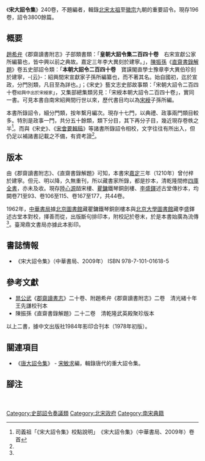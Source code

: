 《'''宋大詔令集'''》240卷，不題編者，輯錄[[北宋|北宋]][[宋太祖|太祖]]至[[宋徽宗|徽宗]]九朝的重要詔令。現存196卷，詔令3800餘篇。

== 概要 ==
[[趙希弁|趙希弁]]《郡齋讀書附志》子部類書類：「'''皇朝大詔令集二百四十卷'''　右宋宣獻公家所編纂也，皆中興以前之典故。嘉定三年李大異刻於建寧。」，[[陳振孫|陳振孫]]《[[直齋書錄解題|直齋書錄解題]]》卷五史部詔令類：「'''本朝大詔令二百四十卷'''　寶謨閣直學士豫章李大異伯珍刻於建寧，-{云}-：紹興間宋宣獻家子孫所編纂也，而不著其名。始自國初，迄於宣政，分門別類，凡目至為詳也。」；《宋史》藝文志史部故事類：「宋朝大詔令二百四十卷<small>紹興中出於宋綬家</small>」，又集部總集類另見：「宋綬本朝大詔令二百四十卷」，實同一書。可見本書自南宋紹興間行世以來，歷代書目均以為[[宋綬|宋綬]]子孫所編。

本書所錄詔令，細分門類，按年繫月編次。現存十七門，以典禮、政事兩門類目較多。特別是政事一門，共分五十餘類，類下分目，其下再分子目，幾近現存卷帙之半<ref name="Prelude">司義祖「《宋大詔令集》校點說明」　《宋大詔令集》（中華書局、2009年）卷首</ref>。而與《宋史》、《[[宋會要輯稿|宋會要輯稿]]》等諸書所錄詔令相校，文字往往有所出入，但仍足以補諸書記載之不備，有資考證<ref name="Prelude"/>。

== 版本 ==
由《郡齋讀書附志》、《直齋書錄解題》可知，本書宋[[嘉定_(年号)|嘉定]]三年（1210年）曾付梓於建寧。但元、明以降，久無重刊，所以藏書家所錄，都是抄本，清乾隆間修[[四庫全書|四庫全書]]，亦未及收。現存[[陸心源|陸心源]]皕宋樓、[[瞿鏞|瞿鏞]]鐵琴銅劍樓、[[李盛鐸|李盛鐸]]述古堂傳抄本，均闕卷71至93、卷106至115、卷167至177，共44卷。

1962年，[[中華書局|中華書局]]據[[北京圖書館|北京圖書館]]藏瞿鏞鐵琴銅劍樓本與[[北京大學圖書館|北京大學圖書館]]藏李盛鐸述古堂本對校，擇善而從，出版斷句排印本，附校記於卷末，於是本書始廣為流傳<ref name="Prelude"/>。臺灣鼎文書局亦據此本影印。

== 書誌情報 ==
* 《宋大詔令集》（中華書局、2009年） ISBN 978-7-101-01618-5

== 參考文獻 ==
* [[晁公武|晁公武]]《[[郡齋讀書志|郡齋讀書志]]》二十卷、附趙希弁《郡齋讀書附志》二卷　清光緒十年王先謙校刊本
* 陳振孫《直齋書錄解題》二十二卷　清乾隆武英殿聚珍版本
以上二書，據中文出版社1984年影印合刊本（1978年初版）。

== 關連項目 ==
* 《[[唐大詔令集|唐大詔令集]]》 - [[宋敏求|宋敏求]]編，輯錄唐代的重大詔令集。

== 腳注 ==
{{reflist}}

[[Category:史部詔令奏議類|Category:史部詔令奏議類]]　
[[Category:北宋政府|Category:北宋政府]]
[[Category:南宋典籍|Category:南宋典籍]]